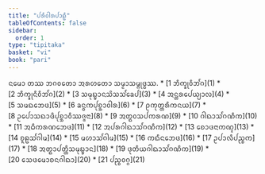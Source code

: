 ```yaml
---
title: "ᨸᩁᩥᩅᩤᩁᨸᩣᩊᩥ"
tableOfContents: false
sidebar:
  order: 1
type: "tipitaka"
basket: "vi"
book: "pari"
---
```


<Paragraph number="1" type="center" book="pari">
ᨶᨾᩮᩣ ᨲᩔ ᨽᨣᩅᨲᩮᩣ ᩋᩁᩉᨲᩮᩣ ᩈᨾ᩠ᨾᩣᩈᨾ᩠ᨻᩩᨴ᩠ᨵᩔ.

</Paragraph>

<TableOfContents book="pari">
* [1 ᨽᩥᨠ᩠ᨡᩩᩅᩥᨽᩘᨣ](1)
* [2 ᨽᩥᨠ᩠ᨡᩩᨶᩥᩅᩥᨽᩘᨣ](2)
* [3 ᩈᨾᩩᨭ᩠ᨮᩣᨶᩈᩦᩈᩈᩘᨡᩮᨸ](3)
* [4 ᩋᨶ᩠ᨲᩁᨸᩮᨿ᩠ᨿᩣᩃ](4)
* [5 ᩈᨾᨳᨽᩮᨴ](5)
* [6 ᨡᨶ᩠ᨵᨠᨸᩩᨧ᩠ᨨᩣᩅᩤᩁ](6)
* [7 ᩑᨠᩩᨲ᩠ᨲᩁᩥᨠᨶᨿ](7)
* [8 ᩏᨸᩮᩣᩈᨳᩣᨴᩥᨸᩩᨧ᩠ᨨᩣᩅᩥᩔᨩ᩠ᨩᨶᩣ](8)
* [9 ᩋᨲ᩠ᨳᩅᩈᨸᨠᩁᨱ](9)
* [10 ᨣᩤᨳᩣᩈᩘᨣᨱᩥᨠ](10)
* [11 ᩋᨵᩥᨠᩁᨱᨽᩮᨴ](11)
* [12 ᩋᨸᩁᨣᩤᨳᩣᩈᩘᨣᨱᩥᨠ](12)
* [13 ᨧᩮᩣᨴᨶᩣᨠᨱ᩠ᨯ](13)
* [14 ᨧᩪᩊᩈᩘᨣᩤᨾ](14)
* [15 ᨾᩉᩣᩈᩘᨣᩤᨾ](15)
* [16 ᨠᨳᩥᨶᨽᩮᨴ](16)
* [17 ᩏᨸᩣᩃᩥᨸᨬ᩠ᨧᨠ](17)
* [18 ᩋᨲ᩠ᨳᩣᨸᨲ᩠ᨲᩥᩈᨾᩩᨭ᩠ᨮᩣᨶ](18)
* [19 ᨴᩩᨲᩥᨿᨣᩤᨳᩣᩈᩘᨣᨱᩥᨠ](19)
* [20 ᩈᩮᨴᨾᩮᩣᨧᨶᨣᩤᨳᩣ](20)
* [21 ᨸᨬ᩠ᨧᩅᨣ᩠ᨣ](21)
</TableOfContents>